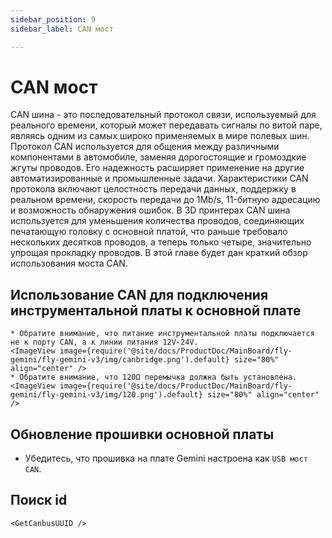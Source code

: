 ```yaml
---
sidebar_position: 9
sidebar_label: CAN мост

---
```




# CAN мост

CAN шина - это последовательный протокол связи, используемый для реального времени, который может передавать сигналы по витой паре, являясь одним из самых широко применяемых в мире полевых шин. Протокол CAN используется для общения между различными компонентами в автомобиле, заменяя дорогостоящие и громоздкие жгуты проводов. Его надежность расширяет применение на другие автоматизированные и промышленные задачи. Характеристики CAN протокола включают целостность передачи данных, поддержку в реальном времени, скорость передачи до 1Mb/s, 11-битную адресацию и возможность обнаружения ошибок.
В 3D принтерах CAN шина используется для уменьшения количества проводов, соединяющих печатающую головку с основной платой, что раньше требовало нескольких десятков проводов, а теперь только четыре, значительно упрощая прокладку проводов.
В этой главе будет дан краткий обзор использования моста CAN.

## Использование CAN для подключения инструментальной платы к основной плате

    * Обратите внимание, что питание инструментальной платы подключается не к порту CAN, а к линии питания 12V-24V.
    <ImageView image={require('@site/docs/ProductDoc/MainBoard/fly-gemini/fly-gemini-v3/img/canbridge.png').default} size="80%" align="center" />
    * Обратите внимание, что 120Ω перемычка должна быть установлена.
    <ImageView image={require('@site/docs/ProductDoc/MainBoard/fly-gemini/fly-gemini-v3/img/120.png').default} size="80%" align="center" />

## Обновление прошивки основной платы

* Убедитесь, что прошивка на плате Gemini настроена как `USB мост CAN`.

## Поиск id

    <GetCanbusUUID />